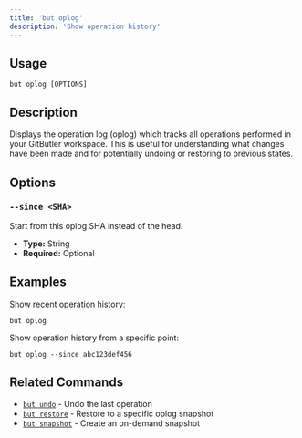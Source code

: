 ```yaml
---
title: 'but oplog'
description: 'Show operation history'
---
```


## Usage

```
but oplog [OPTIONS]
```

## Description

Displays the operation log (oplog) which tracks all operations performed in your GitButler workspace. This is useful for understanding what changes have been made and for potentially undoing or restoring to previous states.

## Options

### `--since <SHA>`

Start from this oplog SHA instead of the head.

- **Type:** String
- **Required:** Optional

## Examples

Show recent operation history:

```
but oplog
```

Show operation history from a specific point:

```
but oplog --since abc123def456
```

## Related Commands

- [`but undo`](but-undo) - Undo the last operation
- [`but restore`](but-restore) - Restore to a specific oplog snapshot
- [`but snapshot`](but-snapshot) - Create an on-demand snapshot
